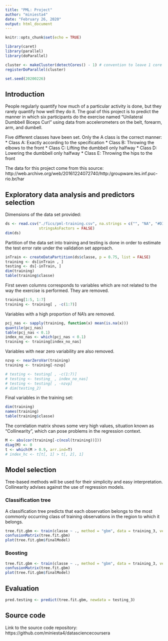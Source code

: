 ```yaml
---
title: "PML: Project"
author: "miniesta4"
date: "February 26, 2020"
output: html_document
---
```


```r

knitr::opts_chunk$set(echo = TRUE)

library(caret)
library(parallel)
library(doParallel)

cluster <- makeCluster(detectCores() - 1) # convention to leave 1 core for OS
registerDoParallel(cluster)

set.seed(20200226)

```

## Introduction

People regularly quantify how much of a particular activity is done, but they 
rarely quantify how well they do it. The goal of this project is to predict
the manner in which six participants do the exercise named "Unilateral Dumbbell 
Biceps Curl" using data from accelerometers on the belt, forearm, arm, and 
dumbell.

Five different classes have been set. Only the A class is the correct manner:
* Class A: Exactly according to the specification
* Class B: Throwing the elbows to the front
* Class C: Lifting the dumbbell only halfway
* Class D: Lowering the dumbbell only halfway
* Class E: Throwing the hips to the front

The data for this project come from this source: http://web.archive.org/web/20161224072740/http:/groupware.les.inf.puc-rio.br/har

## Exploratory data analysis and predictors selection

Dimensions of the data set provided:

```r
ds <- read.csv("./fics/pml-training.csv", na.strings = c("", "NA", "#DIV/0!"), 
               stringsAsFactors = FALSE)
dim(ds)

```

Partition of the data set into training and testing is done in order to estimate
the test error rate under the validation set approach.

```r
inTrain <- createDataPartition(ds$classe, p = 0.75, list = FALSE)
training <- ds[inTrain , ]
testing <- ds[-inTrain, ]
dim(training)
table(training$classe)
```

First seven columns corresponds to variables which are not related to the way the
exercise is performed. They are removed.

```r
training[1:5, 1:7]
training <- training[ , -c(1:7)]
```

Variables with a high proportion of NA's are removed.

```r
pcj_nas <- sapply(training, function(x) mean(is.na(x)))
quantile(pcj_nas)
table(pcj_nas < 0.1)
index_no_nas <- which(pcj_nas < 0.1)
training <- training[index_no_nas]
```

Variables with near zero variability are also removed.

```r
nzvp <- nearZeroVar(training)
training <- training[-nzvp]

# testing <- testing[ , -c(1:7)]
# testing <- testing_ , index_no_nas]
# testing <- testing[ , -nzvp]
# dim(testing_2)

```

Final variables in the training set:
```r
dim(training)
names(training)
table(training$classe)
```

The correlation matrix shows some very high values, situation known as 
"Collinearity", which can pose problems in the regression context.

```r
M <- abs(cor(training[-c(ncol(training))]))
diag(M) <- 0
t <- which(M > 0.9, arr.ind=T)
# index_hc <- t[t[, 1] > t[, 2], 1]

```

## Model selection

Tree-based methods will be used for their simplicity and easy interpretation. 
Collinearity advises against the use of regression models.

### Classification tree

A classification tree predicts that each observation belongs to the most commonly
occurring class of training observations in the region to which it belongs.

```r
tree.fit.gbm <- train(classe ~ ., method = "gbm", data = training_3, verbose = FALSE)
confusionMatrix(tree.fit.gbm)
plot(tree.fit.gbm$finalModel)

```

### Boosting

```r
tree.fit.gbm <- train(classe ~ ., method = "gbm", data = training_3, verbose = FALSE)
confusionMatrix(tree.fit.gbm)
plot(tree.fit.gbm$finalModel)

```


## Evaluation

```r
pred.testing <- predict(tree.fit.gbm, newdata = testing_3)

```

## Source code

Link to the source code repository:  
https://github.com/miniesta4/datasciencecoursera
